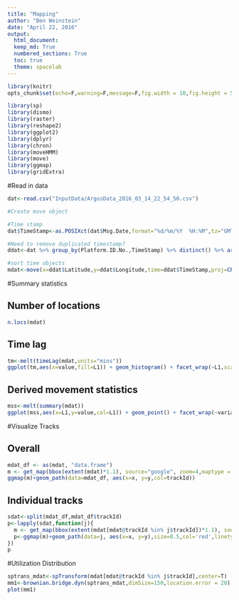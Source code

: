 ```yaml
---
title: "Mapping"
author: "Ben Weinstein"
date: "April 22, 2016"
output: 
  html_document:
  keep_md: True
  numbered_sections: True
  toc: true
  theme: spacelab
---
```


```r
library(knitr)
opts_chunk$set(echo=F,warning=F,message=F,fig.width = 10,fig.height = 5)

library(sp)
library(dismo)
library(raster)
library(reshape2)
library(ggplot2)
library(dplyr)
library(chron)
library(moveHMM)
library(move)
library(ggmap)
library(gridExtra)
```

#Read in data

```r
dat<-read.csv("InputData/ArgosData_2016_03_14_22_54_50.csv")

#Create move object

#Time stamp
dat$TimeStamp<-as.POSIXct(dat$Msg.Date,format="%d/%m/%Y  %H:%M",tz="GMT")

#Need to remove duplicated timestamp?
ddat<-dat %>% group_by(Platform.ID.No.,TimeStamp) %>% distinct() %>% arrange(TimeStamp)

#sort time objects
mdat<-move(x=ddat$Latitude,y=ddat$Longitude,time=ddat$TimeStamp,proj=CRS("+proj=longlat +ellps=WGS84"),animal=ddat$Platform.ID.No.)
```

#Summary statistics

## Number of locations
```r
n.locs(mdat)
```

## Time lag

```r
tm<-melt(timeLag(mdat,units="mins"))
ggplot(tm,aes(x=value,fill=L1)) + geom_histogram() + facet_wrap(~L1,scales='free') + ggtitle("Time Lag") + xlab("Minutes") + theme_bw()
```

## Derived movement statistics
```r
mss<-melt(summary(mdat))
ggplot(mss,aes(x=L1,y=value,col=L1)) + geom_point() + facet_wrap(~variable,scales="free") + ggtitle("Average Movement") + xlab("Individual") + theme_bw() + theme(axis.text.x = element_blank())

```

#Visualize Tracks

## Overall
```r
mdat_df <- as(mdat, "data.frame")
m <- get_map(bbox(extent(mdat)*1.1), source="google", zoom=4,maptype = 'terrain')
ggmap(m)+geom_path(data=mdat_df, aes(x=x, y=y,col=trackId))
```

## Individual tracks

```r
sdat<-split(mdat_df,mdat_df$trackId)
p<-lapply(sdat,function(j){
  m <- get_map(bbox(extent(mdat[mdat@trackId %in% j$trackId])*1.1), source="google",zoom=7,scale=2,maptype="terrain")
  p<-ggmap(m)+geom_path(data=j, aes(x=x, y=y),size=0.5,col='red',linetype='dashed')  + theme_inset()
})
p
```

#Utilization Distribution

```r
sptrans_mdat<-spTransform(mdat[mdat@trackId %in% j$trackId],center=T)
mm1<-brownian.bridge.dyn(sptrans_mdat,dimSize=150,location.error = 20)
plot(mm1)
```
